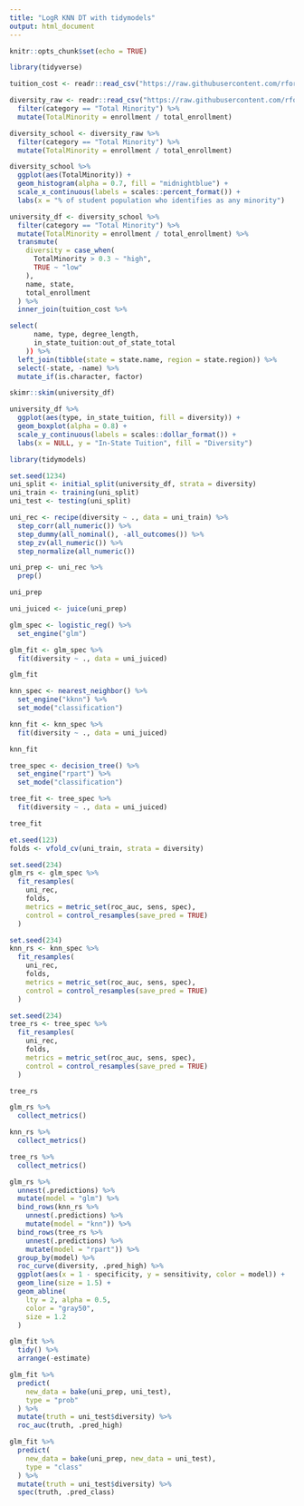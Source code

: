 ---
title: "LogR KNN DT with tidymodels"
output: html_document
---

```{r setup, include=FALSE}
knitr::opts_chunk$set(echo = TRUE)
```

```{r}
library(tidyverse)

tuition_cost <- readr::read_csv("https://raw.githubusercontent.com/rfordatascience/tidytuesday/master/data/2020/2020-03-10/tuition_cost.csv")

diversity_raw <- readr::read_csv("https://raw.githubusercontent.com/rfordatascience/tidytuesday/master/data/2020/2020-03-10/diversity_school.csv") %>%
  filter(category == "Total Minority") %>%
  mutate(TotalMinority = enrollment / total_enrollment)
```

```{r}
diversity_school <- diversity_raw %>%
  filter(category == "Total Minority") %>%
  mutate(TotalMinority = enrollment / total_enrollment)

diversity_school %>%
  ggplot(aes(TotalMinority)) +
  geom_histogram(alpha = 0.7, fill = "midnightblue") +
  scale_x_continuous(labels = scales::percent_format()) +
  labs(x = "% of student population who identifies as any minority")
```

```{r}
university_df <- diversity_school %>%
  filter(category == "Total Minority") %>%
  mutate(TotalMinority = enrollment / total_enrollment) %>%
  transmute(
    diversity = case_when(
      TotalMinority > 0.3 ~ "high",
      TRUE ~ "low"
    ),
    name, state,
    total_enrollment
  ) %>%
  inner_join(tuition_cost %>%
```

```{r}
select(
      name, type, degree_length,
      in_state_tuition:out_of_state_total
    )) %>%
  left_join(tibble(state = state.name, region = state.region)) %>%
  select(-state, -name) %>%
  mutate_if(is.character, factor)

skimr::skim(university_df)
```

```{r}
university_df %>%
  ggplot(aes(type, in_state_tuition, fill = diversity)) +
  geom_boxplot(alpha = 0.8) +
  scale_y_continuous(labels = scales::dollar_format()) +
  labs(x = NULL, y = "In-State Tuition", fill = "Diversity")
```

```{r}
library(tidymodels)

set.seed(1234)
uni_split <- initial_split(university_df, strata = diversity)
uni_train <- training(uni_split)
uni_test <- testing(uni_split)

uni_rec <- recipe(diversity ~ ., data = uni_train) %>%
  step_corr(all_numeric()) %>%
  step_dummy(all_nominal(), -all_outcomes()) %>%
  step_zv(all_numeric()) %>%
  step_normalize(all_numeric())

uni_prep <- uni_rec %>%
  prep()

uni_prep
```

```{r}
uni_juiced <- juice(uni_prep)

glm_spec <- logistic_reg() %>%
  set_engine("glm")

glm_fit <- glm_spec %>%
  fit(diversity ~ ., data = uni_juiced)

glm_fit
```

```{r}
knn_spec <- nearest_neighbor() %>%
  set_engine("kknn") %>%
  set_mode("classification")

knn_fit <- knn_spec %>%
  fit(diversity ~ ., data = uni_juiced)

knn_fit
```

```{r}
tree_spec <- decision_tree() %>%
  set_engine("rpart") %>%
  set_mode("classification")

tree_fit <- tree_spec %>%
  fit(diversity ~ ., data = uni_juiced)

tree_fit
```

```{r}
et.seed(123)
folds <- vfold_cv(uni_train, strata = diversity)
```

```{r}
set.seed(234)
glm_rs <- glm_spec %>%
  fit_resamples(
    uni_rec,
    folds,
    metrics = metric_set(roc_auc, sens, spec),
    control = control_resamples(save_pred = TRUE)
  )

set.seed(234)
knn_rs <- knn_spec %>%
  fit_resamples(
    uni_rec,
    folds,
    metrics = metric_set(roc_auc, sens, spec),
    control = control_resamples(save_pred = TRUE)
  )

set.seed(234)
tree_rs <- tree_spec %>%
  fit_resamples(
    uni_rec,
    folds,
    metrics = metric_set(roc_auc, sens, spec),
    control = control_resamples(save_pred = TRUE)
  )
```

```{r}
tree_rs
```

```{r}
glm_rs %>%
  collect_metrics()

knn_rs %>%
  collect_metrics()

tree_rs %>%
  collect_metrics()
```

```{r}
glm_rs %>%
  unnest(.predictions) %>%
  mutate(model = "glm") %>%
  bind_rows(knn_rs %>%
    unnest(.predictions) %>%
    mutate(model = "knn")) %>%
  bind_rows(tree_rs %>%
    unnest(.predictions) %>%
    mutate(model = "rpart")) %>%
  group_by(model) %>%
  roc_curve(diversity, .pred_high) %>%
  ggplot(aes(x = 1 - specificity, y = sensitivity, color = model)) +
  geom_line(size = 1.5) +
  geom_abline(
    lty = 2, alpha = 0.5,
    color = "gray50",
    size = 1.2
  )
```

```{r}
glm_fit %>%
  tidy() %>%
  arrange(-estimate)
```

```{r}
glm_fit %>%
  predict(
    new_data = bake(uni_prep, uni_test),
    type = "prob"
  ) %>%
  mutate(truth = uni_test$diversity) %>%
  roc_auc(truth, .pred_high)
```

```{r}
glm_fit %>%
  predict(
    new_data = bake(uni_prep, new_data = uni_test),
    type = "class"
  ) %>%
  mutate(truth = uni_test$diversity) %>%
  spec(truth, .pred_class)
```